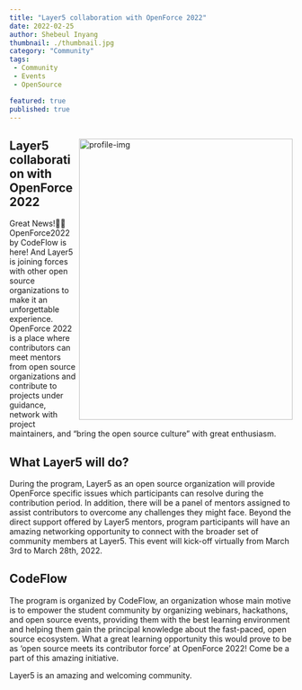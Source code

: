 ---
title: "Layer5 collaboration with OpenForce 2022"
date: 2022-02-25 
author: Shebeul Inyang
thumbnail: ./thumbnail.jpg
category: "Community"
tags:
 - Community
 - Events
 - OpenSource

featured: true
published: true
---

<BlogWrapper>
<img src={Profile} align="right" alt="profile-img"  width="380" height="500" />

<h2 id="collaboration">Layer5 collaboration with OpenForce 2022</h2>
<p>
Great News!🎉🎉   
OpenForce2022 by CodeFlow is here! And Layer5 is joining forces with other open source organizations to make it an unforgettable experience. 
OpenForce 2022 is a place where contributors can meet mentors from open source organizations and contribute to projects under guidance, network with project maintainers, and “bring the open source culture” with great enthusiasm.
</p>
<h2 id="tasks">What Layer5 will do?</h2>
<p>
During the program, Layer5 as an open source organization will provide OpenForce specific issues which participants can resolve during the contribution period. In addition, there will be a panel of mentors assigned to assist contributors to overcome any challenges they might face.
Beyond the direct support offered by Layer5 mentors, program participants will have an amazing networking opportunity to connect with the broader set of community members at Layer5. This event will kick-off virtually from March 3rd to March 28th, 2022. 
</p>
<h2 id="codeflow">CodeFlow</h2>
<p>
The program is organized by CodeFlow, an organization whose main motive is to empower the student community by organizing webinars, hackathons, and open source events, providing them with the best learning environment and helping them gain the principal knowledge about the fast-paced, open source ecosystem. What a great learning opportunity this would prove to be as ‘open source meets its contributor force’ at OpenForce 2022! Come be a part of this amazing initiative.
</p>
<p>
Layer5 is an amazing and welcoming community.
</p>

</BlogWrapper>


